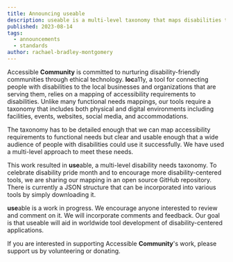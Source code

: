 ```yaml
---
title: Announcing useable
description: useable is a multi-level taxonomy that maps disabilities to functional needs.
published: 2023-08-14
tags:
  - announcements
  - standards
author: rachael-bradley-montgomery
---
```



<span class="text-brand">Accessible **Community**</span> is committed to nurturing disability-friendly communities through ethical technology. <span class="text-brand">**loc**a11y</span>, a tool for connecting people with disabilities to the local businesses and organizations that are serving them, relies on a mapping of accessibility requirements to disabilities. Unlike many functional needs mappings, our tools require a taxonomy that includes both physical and digital environments including facilities, events, websites, social media, and accommodations.

The taxonomy has to be detailed enough that we can map accessibility requirements to functional needs but clear and usable enough that a wide audience of people with disabilities could use it successfully. We have used a multi-level approach to meet these needs.

This work resulted in <ExternalLink href="https://accessiblecommunity.github.io/useable/" class="text-brand" inline={true}>**use**able</ExternalLink><span>, a multi-level</span> disability needs taxonomy. To celebrate disability pride month and to encourage more disability-centered tools, we are sharing our mapping in an <ExternalLink href="https://github.com/accessiblecommunity/useable" inline={true}>open source GitHub repository</ExternalLink>. There is currently a JSON structure that can be incorporated into various tools by simply downloading it.

<span class="text-brand">**use**able</span> is a work in progress. We encourage anyone interested to review and comment on it. We will incorporate comments and feedback. Our goal is that useable will aid in worldwide tool development of disability-centered applications.

If you are interested in supporting <span class="text-brand">Accessible **Community**</span>'s work, please support us by volunteering or donating.
